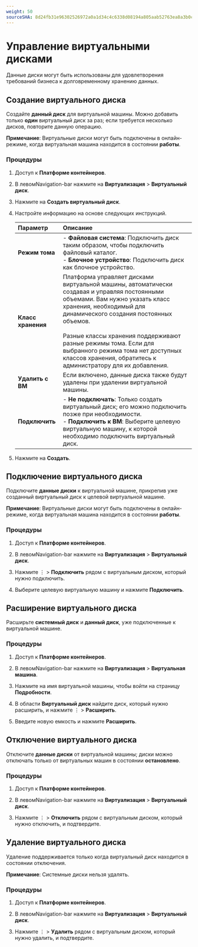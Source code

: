 ```yaml
---
weight: 50
sourceSHA: 8d24fb31e96302526972a0a1d34c4c6338d08194a805aab52763ea8a3b0c60dc
---
```


# Управление виртуальными дисками

Данные диски могут быть использованы для удовлетворения требований бизнеса к долговременному хранению данных.

## Создание виртуального диска

Создайте **данный диск** для виртуальной машины. Можно добавить только **один** виртуальный диск за раз; если требуется несколько дисков, повторите данную операцию.

**Примечание**: Виртуальные диски могут быть подключены в онлайн-режиме, когда виртуальная машина находится в состоянии **работы**.

### Процедуры

1. Доступ к **Платформе контейнеров**.

2. В левомNavigation-bar нажмите на **Виртуализация** > **Виртуальный диск**.

3. Нажмите на **Создать виртуальный диск**.

4. Настройте информацию на основе следующих инструкций.

   | Параметр          | Описание                                                                                                                                                                                                                                                                                                                                                                                                 |
   | :----------------- | :---------------------------------------------------------------------------------------------------------------------------------------------------------------------------------------------------------------------------------------------------------------------------------------------------------------------------------------------------------------------------------------------------------- |
   | **Режим тома**    | - **Файловая система**: Подключить диск таким образом, чтобы подключить файловый каталог.<br />- **Блочное устройство**: Подключить диск как блочное устройство.                                                                                                                                                                                                                                                                       |
   | **Класс хранения**  | Платформа управляет дисками виртуальной машины, автоматически создавая и управляя постоянными объемами. Вам нужно указать класс хранения, необходимый для динамического создания постоянных объемов.<br /><br />Разные классы хранения поддерживают разные режимы тома. Если для выбранного режима тома нет доступных классов хранения, обратитесь к администратору для их добавления. |
   | **Удалить с ВМ** | Если включено, данные диска также будут удалены при удалении виртуальной машины.                                                                                                                                                                                                                                                                                                                         |
   | **Подключить**          | - **Не подключать**: Только создать виртуальный диск; его можно подключить позже при необходимости.<br />- **Подключить к ВМ**: Выберите целевую виртуальную машину, к которой необходимо подключить виртуальный диск.                                                                                                                                                                                                             |

5. Нажмите на **Создать**.

## Подключение виртуального диска

Подключите **данные диски** к виртуальной машине, прикрепив уже созданный виртуальный диск к целевой виртуальной машине.

**Примечание**: Виртуальные диски могут быть подключены в онлайн-режиме, когда виртуальная машина находится в состоянии **работы**.

### Процедуры

1. Доступ к **Платформе контейнеров**.

2. В левомNavigation-bar нажмите на **Виртуализация** > **Виртуальный диск**.

3. Нажмите ⋮ > **Подключить** рядом с виртуальным диском, который нужно подключить.

4. Выберите целевую виртуальную машину и нажмите **Подключить**.

## Расширение виртуального диска

Расширьте **системный диск** и **данный диск**, уже подключенные к виртуальной машине.

### Процедуры

1. Доступ к **Платформе контейнеров**.

2. В левомNavigation-bar нажмите на **Виртуализация** > **Виртуальная машина**.

3. Нажмите на имя виртуальной машины, чтобы войти на страницу **Подробности**.

4. В области **Виртуальный диск** найдите диск, который нужно расширить, и нажмите ⋮ > **Расширить**.

5. Введите новую емкость и нажмите **Расширить**.

## Отключение виртуального диска

Отключите **данные диски** от виртуальной машины; диски можно отключать только от виртуальных машин в состоянии **остановлено**.

### Процедуры

1. Доступ к **Платформе контейнеров**.

2. В левомNavigation-bar нажмите на **Виртуализация** > **Виртуальный диск**.

3. Нажмите ⋮ > **Отключить** рядом с виртуальным диском, который нужно отключить, и подтвердите.

## Удаление виртуального диска

Удаление поддерживается только когда виртуальный диск находится в состоянии отключения.

**Примечание**: Системные диски нельзя удалять.

### Процедуры

1. Доступ к **Платформе контейнеров**.

2. В левомNavigation-bar нажмите на **Виртуализация** > **Виртуальный диск**.

3. Нажмите ⋮ > **Удалить** рядом с виртуальным диском, который нужно удалить, и подтвердите.
